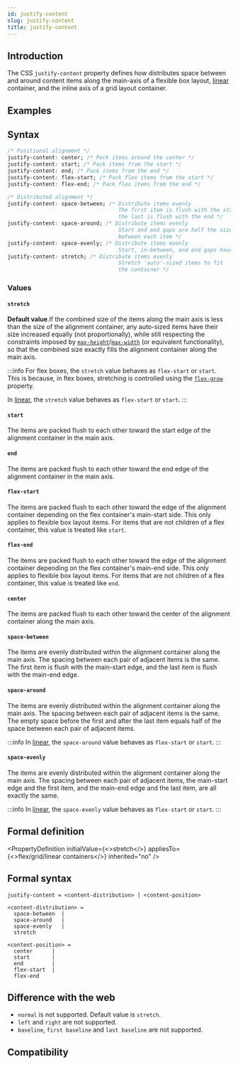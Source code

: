 ```yaml
---
id: justify-content
slug: justify-content
title: justify-content
---
```


## Introduction

The CSS `justify-content` property defines how distributes space between and around content items along the main-axis of a flexible box layout, [linear](guide/ui/layout/linear-layout.mdx) container, and the inline axis of a grid layout container.

## Examples


<Go
  example="css-api"
  defaultFile="src/justify-content/App.tsx"
  img="https://lf-lynx.tiktok-cdns.com/obj/lynx-artifacts-oss-sg/lynx-website/assets/doc/css/justify-content.jpg"
  entry="src/justify-content"
  defaultEntryFile="dist/justify-content.lynx.bundle"
/>

## Syntax

```css
/* Positional alignment */
justify-content: center; /* Pack items around the center */
justify-content: start; /* Pack items from the start */
justify-content: end; /* Pack items from the end */
justify-content: flex-start; /* Pack flex items from the start */
justify-content: flex-end; /* Pack flex items from the end */

/* Distributed alignment */
justify-content: space-between; /* Distribute items evenly
                                   The first item is flush with the start,
                                   the last is flush with the end */
justify-content: space-around; /* Distribute items evenly
                                   Start and end gaps are half the size of the space
                                   between each item */
justify-content: space-evenly; /* Distribute items evenly
                                   Start, in-between, and end gaps have equal sizes */
justify-content: stretch; /* Distribute items evenly
                                   Stretch 'auto'-sized items to fit
                                   the container */
```

### Values

#### `stretch`

**Default value**.If the combined size of the items along the main axis is less than the size of the alignment container, any auto-sized items have their size increased equally (not proportionally), while still respecting the constraints imposed by [`max-height`](./max-height.mdx)/[`max-width`](./max-width.mdx) (or equivalent functionality), so that the combined size exactly fills the alignment container along the main axis.

:::info
For flex boxes, the `stretch` value behaves as `flex-start` or `start`. This is because, in flex boxes, stretching is controlled using the [`flex-grow`](./flex-grow.mdx) property.

In [linear](guide/ui/layout/linear-layout.mdx), the `stretch` value behaves as `flex-start` or `start`.
:::

#### `start`

The items are packed flush to each other toward the start edge of the alignment container in the main axis.

#### `end`

The items are packed flush to each other toward the end edge of the alignment container in the main axis.

#### `flex-start`

The items are packed flush to each other toward the edge of the alignment container depending on the flex container's main-start side. This only applies to flexible box layout items. For items that are not children of a flex container, this value is treated like `start`.

#### `flex-end`

The items are packed flush to each other toward the edge of the alignment container depending on the flex container's main-end side. This only applies to flexible box layout items. For items that are not children of a flex container, this value is treated like `end`.

#### `center`

The items are packed flush to each other toward the center of the alignment container along the main axis.

#### `space-between`

The items are evenly distributed within the alignment container along the main axis. The spacing between each pair of adjacent items is the same. The first item is flush with the main-start edge, and the last item is flush with the main-end edge.

#### `space-around`

The items are evenly distributed within the alignment container along the main axis. The spacing between each pair of adjacent items is the same. The empty space before the first and after the last item equals half of the space between each pair of adjacent items.

:::info
In [linear](guide/ui/layout/linear-layout.mdx), the `space-around` value behaves as `flex-start` or `start`.
:::

#### `space-evenly`

The items are evenly distributed within the alignment container along the main axis. The spacing between each pair of adjacent items, the main-start edge and the first item, and the main-end edge and the last item, are all exactly the same.

:::info
In [linear](guide/ui/layout/linear-layout.mdx), the `space-evenly` value behaves as `flex-start` or `start`.
:::

## Formal definition


<PropertyDefinition
  initialValue={<>stretch</>}
  appliesTo={<>flex/grid/linear containers</>}
  inherited="no"
/>

## Formal syntax

```
justify-content = <content-distribution> | <content-position>

<content-distribution> =
  space-between  |
  space-around   |
  space-evenly   |
  stretch

<content-position> =
  center      |
  start       |
  end         |
  flex-start  |
  flex-end
```

## Difference with the web

- `normal` is not supported. Default value is `stretch`.
- `left` and `right` are not supported.
- `baseline`, `first baseline` and `last baseline` are not supported.

## Compatibility


<LegacyCompatTable metadata="css/properties/justify-content" />
